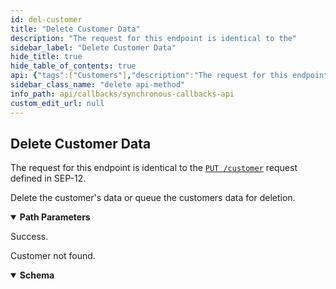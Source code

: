 ```yaml
---
id: del-customer
title: "Delete Customer Data"
description: "The request for this endpoint is identical to the"
sidebar_label: "Delete Customer Data"
hide_title: true
hide_table_of_contents: true
api: {"tags":["Customers"],"description":"The request for this endpoint is identical to the \n[`PUT /customer`](https://github.com/stellar/stellar-protocol/blob/master/ecosystem/sep-0012.md#customer-put) \nrequest defined in SEP-12.\n\nDelete the customer's data or queue the customers data for deletion.\n","operationId":"delCustomer","parameters":[{"in":"path","name":"id","schema":{"type":"string"},"required":true}],"responses":{"204":{"description":"Success."},"404":{"description":"Customer not found.","content":{"application/json":{"schema":{"type":"object","properties":{"error":{"type":"string"},"id":{"type":"string"}},"required":["error"],"title":"Error"}}}}},"method":"delete","path":"/customer/{id}","info":{"version":"2.0.0","description":"The Synchronous Callbacks API specification for the Stellar Anchor Platform project.\n\nThe Synchronous Callbacks API defines requests made by the Platform while it is processing a request from a client application. The \nanchor's responses to these requests affect the Platform responses to the client application.\n","title":"Synchronous Callbacks API"},"postman":{"name":"Delete Customer Data","description":{"content":"The request for this endpoint is identical to the \n[`PUT /customer`](https://github.com/stellar/stellar-protocol/blob/master/ecosystem/sep-0012.md#customer-put) \nrequest defined in SEP-12.\n\nDelete the customer's data or queue the customers data for deletion.\n","type":"text/plain"},"url":{"path":["customer",":id"],"host":["{{baseUrl}}"],"query":[],"variable":[{"disabled":false,"description":{"content":"(Required) ","type":"text/plain"},"type":"any","value":"","key":"id"}]},"header":[{"key":"Accept","value":"application/json"}],"method":"DELETE"}}
sidebar_class_name: "delete api-method"
info_path: api/callbacks/synchronous-callbacks-api
custom_edit_url: null
---
```



## Delete Customer Data



The request for this endpoint is identical to the 
[`PUT /customer`](https://github.com/stellar/stellar-protocol/blob/master/ecosystem/sep-0012.md#customer-put) 
request defined in SEP-12.

Delete the customer's data or queue the customers data for deletion.


<details style={{"marginBottom":"1rem"}} data-collapsed={false} open={true}><summary style={{}}><strong>Path Parameters</strong></summary><div><ul><ParamsItem className={"paramsItem"} param={{"in":"path","name":"id","schema":{"type":"string"},"required":true}}></ParamsItem></ul></div></details><div><ApiTabs><TabItem label={"204"} value={"204"}><div>

Success.

</div><div></div></TabItem><TabItem label={"404"} value={"404"}><div>

Customer not found.

</div><div><MimeTabs schemaType={"response"}><TabItem label={"application/json"} value={"application/json"}><SchemaTabs><TabItem label={"Schema"} value={"Schema"}><details style={{}} data-collapsed={false} open={true}><summary style={{"textAlign":"left"}}><strong>Schema</strong></summary><div style={{"textAlign":"left","marginLeft":"1rem"}}></div><ul style={{"marginLeft":"1rem"}}><SchemaItem collapsible={false} name={"error"} required={true} schemaName={"string"} qualifierMessage={undefined} schema={{"type":"string"}}></SchemaItem><SchemaItem collapsible={false} name={"id"} required={false} schemaName={"string"} qualifierMessage={undefined} schema={{"type":"string"}}></SchemaItem></ul></details></TabItem><TabItem label={"Example (from schema)"} value={"Example (from schema)"}><ResponseSamples responseExample={"{\n  \"error\": \"string\",\n  \"id\": \"string\"\n}"} language={"json"}></ResponseSamples></TabItem></SchemaTabs></TabItem></MimeTabs></div></TabItem></ApiTabs></div>
      